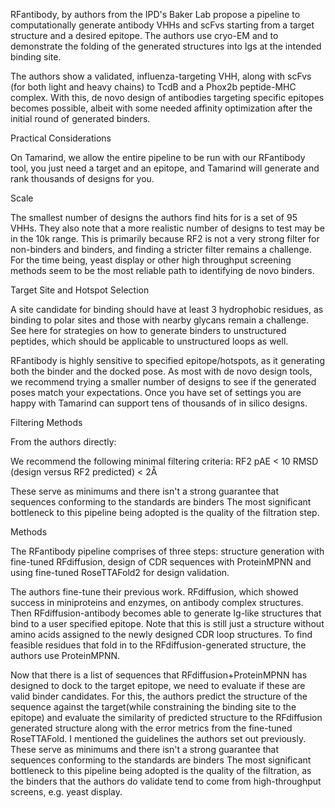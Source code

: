 RFantibody, by authors from the IPD's Baker Lab propose a pipeline to computationally generate antibody VHHs and scFvs starting from a target structure and a desired epitope. The authors use cryo-EM and to demonstrate the folding of the generated structures into Igs at the intended binding site. 

The authors show a validated, influenza-targeting VHH, along with scFvs (for both light and heavy chains) to TcdB and a Phox2b peptide-MHC complex. With this, de novo design of antibodies targeting specific epitopes becomes possible, albeit with some needed affinity optimization after the initial round of generated binders. 

Practical Considerations

On Tamarind, we allow the entire pipeline to be run with our RFantibody tool, you just need a target and an epitope, and Tamarind will generate and rank thousands of designs for you.

Scale

The smallest number of designs the authors find hits for is a set of 95 VHHs. They also note that a more realistic number of designs to test may be in the 10k range. This is primarily because RF2 is not a very strong filter for non-binders and binders, and finding a stricter filter remains a challenge. For the time being, yeast display or other high throughput screening methods seem to be the most reliable path to identifying de novo binders. 

Target Site and Hotspot Selection

A site candidate for binding should have at least 3 hydrophobic residues, as binding to polar sites and those with nearby glycans remain a challenge. See here for strategies on how to generate binders to unstructured peptides, which should be applicable to unstructured loops as well.

RFantibody is highly sensitive to specified epitope/hotspots, as it generating both the binder and the docked pose. As most with de novo design tools, we recommend trying a smaller number of designs to see if the generated poses match your expectations. Once you have set of settings you are happy with Tamarind can support tens of thousands of in silico designs.

Filtering Methods

From the authors directly:

We recommend the following minimal filtering criteria: RF2 pAE < 10 RMSD (design versus RF2 predicted) < 2Å

These serve as minimums and there isn't a strong guarantee that sequences conforming to the standards are binders The most significant bottleneck to this pipeline being adopted is the quality of the filtration step.

Methods

The RFantibody pipeline comprises of three steps: structure generation with fine-tuned RFdiffusion, design of CDR sequences with ProteinMPNN and using fine-tuned RoseTTAFold2 for design validation. 

The authors fine-tune their previous work. RFdiffusion, which showed success in miniproteins and enzymes, on antibody complex structures. Then RFdiffusion-antibody becomes able to generate Ig-like structures that bind to a user specified epitope. Note that this is still just a structure without amino acids assigned to the newly designed CDR loop structures. To find feasible residues that fold in to the RFdiffusion-generated structure, the authors use ProteinMPNN. 

Now that there is a list of sequences that RFdiffusion+ProteinMPNN has designed to dock to the target epitope, we need to evaluate if these are valid binder candidates. For this, the authors predict the structure of the sequence against the target(while constraining the binding site to the epitope) and evaluate the similarity of predicted structure to the RFdiffusion generated structure along with the error metrics from the fine-tuned RoseTTAFold. I mentioned the guidelines the authors set out previously. These serve as minimums and there isn't a strong guarantee that sequences conforming to the standards are binders The most significant bottleneck to this pipeline being adopted is the quality of the filtration, as the binders that the authors do validate tend to come from high-throughput screens, e.g. yeast display.
